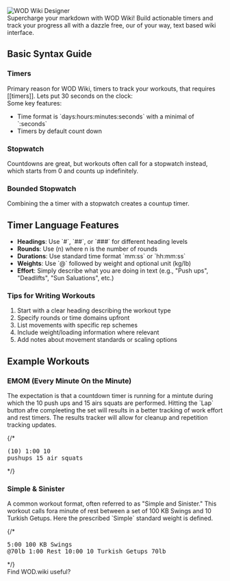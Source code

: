 
<Meta title="Getting Started" />

<div style={{ marginBottom: '2rem', height: '250px', overflow: 'hidden', position: 'relative' }}>
  <img 
    src={designerImage} 
    alt="WOD Wiki Designer" 
    style={{ 
      position: 'absolute',
      width: '100%',
      height: 'auto',      
      top: '60%',
      transform: 'translateY(-60%)'
    }} 
  />
</div>

<div className="prose prose-slate max-w-none">
  <div className="text-lg leading-relaxed">
    Supercharge your markdown with WOD Wiki! Build actionable timers and track your progress all with a dazzle free, our of your way, text based wiki interface. 
  </div>

  <h2 className="text-3xl font-bold mt-8 mb-4">Basic Syntax Guide</h2>

  <h3 className="text-2xl font-semibold mt-6 mb-3">Timers</h3>

  <div className="mb-4">
    Primary reason for WOD Wiki, timers to track your workouts, that requires [[timers]]. Lets put 30 seconds on the clock:
  </div>

  <div className="my-4">
    <WodContainer code=":30"></WodContainer>    
  </div>

  <div className="mb-4">
    <div className="font-semibold mb-2">Some key features:</div>
    <ul className="list-disc list-inside space-y-1">
      <li>Time format is `days:hours:minutes:seconds` with a minimal of `:seconds`</li>
      <li>Timers by default count down</li>
    </ul>
  </div>

  <h3 className="text-2xl font-semibold mt-6 mb-3">Stopwatch</h3>

  <div className="mb-4">
    Countdowns are great, but workouts often call for a stopwatch instead, which starts from 0 and counts up indefinitely.
  </div>

  <div className="my-4">
    <WodContainer code="^"></WodContainer>          
  </div>

  <h3 className="text-2xl font-semibold mt-6 mb-3">Bounded Stopwatch</h3>

  <div className="mb-4">
    Combining the a timer with a stopwatch creates a countup timer.
  </div>

  <div className="my-4">
    <WodContainer code="^:30"></WodContainer>      
  </div>

  <h2 className="text-3xl font-bold mt-8 mb-4">Timer Language Features</h2>

  <ul className="list-disc list-inside space-y-2 mb-6">
    <li><strong>Headings</strong>: Use `#`, `##`, or `###` for different heading levels</li>
    <li><strong>Rounds</strong>: Use (n) where n is the number of rounds</li>
    <li><strong>Durations</strong>: Use standard time format `mm:ss` or `hh:mm:ss`</li>
    <li><strong>Weights</strong>: Use `@` followed by weight and optional unit (kg/lb)</li>
    <li><strong>Effort</strong>: Simply describe what you are doing in text (e.g., "Push ups", "Deadlifts", "Sun Saluations", etc.)</li>
  </ul>

  <h3 className="text-2xl font-semibold mt-6 mb-3">Tips for Writing Workouts</h3>

  <ol className="list-decimal list-inside space-y-2 mb-6">
    <li>Start with a clear heading describing the workout type</li>
    <li>Specify rounds or time domains upfront</li>
    <li>List movements with specific rep schemes</li>
    <li>Include weight/loading information where relevant</li>
    <li>Add notes about movement standards or scaling options</li>
  </ol>

  <h2 className="text-3xl font-bold mt-8 mb-4">Example Workouts</h2>

  <h3 className="text-2xl font-semibold mt-6 mb-3">EMOM (Every Minute On the Minute)</h3>

  <div className="mb-4">
    The expectation is that a countdown timer is running for a mintute during which the 10 push ups and 15 airs squats are performed.
    Hitting the `Lap` button afre compleeting the set will results in a better tracking of work effort and rest timers. The results tracker 
    will allow for cleanup and repetition tracking updates.
  </div>

  {/* <div className="my-4">
    <DemoWodContainer>
      <pre>(10) 1:00
10 pushups
15 air squats</pre>
    </DemoWodContainer>
  </div> */}

  <h3 className="text-2xl font-semibold mt-6 mb-3">Simple & Sinister</h3>

  <div className="mb-4">
    A common workout format, often referred to as "Simple and Sinister." This workout calls fora minute of rest between a set of 
    100 KB Swings and 10 Turkish Getups. Here the prescribed `Simple` standard weight is defined.
  </div>

  {/* <div className="my-4">
    <DemoWodContainer>
      <pre>5:00 100 KB Swings @70lb
1:00 Rest
10:00 10 Turkish Getups 70lb</pre>
    </DemoWodContainer>
  </div>*/}
</div> 

<div style={{ marginTop: '2rem', textAlign: 'center' }}>
  <div style={{ marginBottom: '1rem' }}>Find WOD.wiki useful?</div>
  <BuyMeACoffee />
</div>